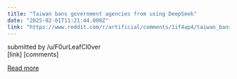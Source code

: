 ```yaml
---
title: "Taiwan bans government agencies from using DeepSeek"
date: "2025-02-01T11:21:44.000Z"
link: "https://www.reddit.com/r/artificial/comments/1if4ap4/taiwan_bans_government_agencies_from_using/"
---
```


submitted by    /u/F0urLeafCl0ver  
 [link]   [comments]

[Read more](https://www.reddit.com/r/artificial/comments/1if4ap4/taiwan_bans_government_agencies_from_using/)
